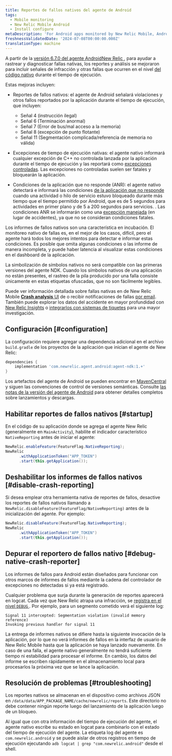 ```yaml
---
title: Reportes de fallos nativos del agente de Android
tags:
  - Mobile monitoring
  - New Relic Mobile Android
  - Install configure
metaDescription: 'For Android apps monitored by New Relic Mobile, Android native crash, exception and ANR conditions are reported.'
freshnessValidatedDate: '2024-07-08T00:00:00.000Z'
translationType: machine
---
```


A partir de la [versión 6.7.0 del agente AndroidNew Relic ](https://docs.newrelic.com/docs/release-notes/mobile-release-notes/android-release-notes/android-670), para ayudar a rastrear y diagnosticar fallas nativas, los reportes y análisis se mejoraron para incluir señales de infracción y otras fallas que ocurren en el nivel [del código nativo](https://developer.android.com/ndk/guides) durante el tiempo de ejecución.

Estas mejoras incluyen:

* Reportes de fallos nativos: el agente de Android señalará violaciones y otros fallos reportados por la aplicación durante el tiempo de ejecución, que incluyen:

  * Señal 4 (instrucción ilegal)
  * Señal 6 (Terminación anormal)
  * Señal 7 (Error de bus/mal acceso a la memoria)
  * Señal 8 (excepción de punto flotante)
  * Señal 11 (Segmentación complicada/referencia de memoria no válida)

* Excepciones de tiempo de ejecución nativas: el agente nativo informará cualquier excepción de C++ no controlada lanzada por la aplicación durante el tiempo de ejecución y las reportará como [excepciones controladas](/docs/mobile-monitoring/mobile-monitoring-ui/crashes/introduction-mobile-handled-exceptions/). Las excepciones no controladas suelen ser fatales y bloquearán la aplicación.

* Condiciones de la aplicación que no responde (ANR): el agente nativo detectará e informará las condiciones [de la aplicación que no responde](https://developer.android.com/topic/performance/vitals/anr) cuando una actividad o hilo de servicio estuvo bloqueado durante más tiempo que el tiempo permitido por Android, que es de 5 segundos para actividades en primer plano y de 5 a 200 segundos para servicios. . Las condiciones ANR se informarán como una [excepción manejada](/docs/mobile-monitoring/mobile-monitoring-ui/crashes/introduction-mobile-handled-exceptions/) (en lugar de accidentes), ya que no se consideran condiciones fatales.

<Callout variant="important">
  Los informes de fallos nativos son una característica en incubación. El monitoreo nativo de fallas es, en el mejor de los casos, difícil, pero el agente hará todos los mejores intentos para detectar e informar estas condiciones. Es posible que omita algunas condiciones o las informe de manera incompleta, y puede haber latencia al visualizar estas condiciones en el dashboard de la aplicación.

  La simbolización de símbolos nativos no será compatible con las primeras versiones del agente NDK. Cuando los símbolos nativos de una aplicación no están presentes, el rastreo de la pila producido por una falla consiste únicamente en estas etiquetas ofuscadas, que no son fácilmente legibles.
</Callout>

Puede ver información detallada sobre fallas nativas en de New Relic Mobile [**Crash analysis** UI](/docs/mobile-monitoring/mobile-monitoring-ui/crashes/crash-analysis-group-filter-your-crashes) de o recibir notificaciones de fallas [por email](/docs/mobile-monitoring/mobile-monitoring-ui/crashes/receive-crash-notifications-email). También puede explorar los datos del accidente en mayor profundidad con [New Relic Insights](/docs/mobile-monitoring/mobile-monitoring-ui/crashes/crash-analysis-group-filter-your-crashes#insights) o [integrarlos con sistemas de tiquetes](/docs/mobile-monitoring/mobile-monitoring-ui/crashes/file-tickets-mobile-app-crashes) para una mayor investigación.

## Configuración [#configuration]

La configuración requiere agregar una dependencia adicional en el archivo `build.gradle` de los proyectos de la aplicación que inician el agente de New Relic:

```groovy
dependencies {
    implementation 'com.newrelic.agent.android:agent-ndk:1.+'
}
```

Los artefactos del agente de Android se pueden encontrar en [MavenCentral](https://search.maven.org/search?q=g:com.newrelic.agent.android%20AND%20a:agent-ndk) y siguen las convenciones de control de versiones semánticas. Consulte [las notas de la versión del agente de Android](/docs/release-notes/mobile-release-notes/android-release-notes/) para obtener detalles completos sobre lanzamientos y descargas.

## Habilitar reportes de fallos nativos [#startup]

En el código de su aplicación donde se agrega el agente New Relic (generalmente en `MainActivity`), habilite el indicador característico `NativeReporting` antes de iniciar el agente:

```java
NewRelic.enableFeature(FeatureFlag.NativeReporting);
NewRelic
      .withApplicationToken("APP_TOKEN")
      .start(this.getApplication());
```

## Deshabilitar los informes de fallos nativos [#disable-crash-reporting]

Si desea emplear otra herramienta nativa de reportes de fallos, desactive los reportes de fallos nativos llamando a `NewRelic.disableFeature(FeatureFlag/NativeReporting)` antes de la inicialización del agente. Por ejemplo:

```java
NewRelic.disableFeature(FeatureFlag.NativeReporting);
NewRelic
      .withApplicationToken("APP_TOKEN")
      .start(this.getApplication());
```

## Depurar el reportero de fallos nativo [#debug-native-crash-reporter]

Los informes de fallos para Android están diseñados para funcionar con otros marcos de informes de fallos mediante la cadena del controlador de excepciones no detectadas si ya está registrado.

Cualquier problema que surja durante la generación de reportes aparecerá en logcat. Cada vez que New Relic atrapa una infracción, se [registra en el nivel `DEBUG` ](/docs/mobile-monitoring/new-relic-mobile-android/api-guides/android-agent-configuration-feature-flags#logging). Por ejemplo, para un segmento cometido verá el siguiente log:

```
Signal 11 intercepted: Segmentation violation (invalid memory reference)
Invoking previous handler for signal 11
```

La entrega de informes nativos se difiere hasta la siguiente invocación de la aplicación, por lo que no verá informes de fallos en la interfaz de usuario de New Relic Mobile hasta que la aplicación se haya lanzado nuevamente. En caso de una falla, el agente nativo generalmente no tendrá suficiente tiempo ni estabilidad para procesar el informe. En cambio, los datos del informe se escriben rápidamente en el almacenamiento local para procesarlos la próxima vez que se lance la aplicación.

## Resolución de problemas [#troubleshooting]

Los reportes nativos se almacenan en el dispositivo como archivos JSON en `/data/data/APP_PACKAGE_NAME/cache/newrelic/reports`. Este directorio no debe contener ningún reporte luego del lanzamiento de la aplicación luego de un bloqueo.

Al igual que con otra información del tiempo de ejecución del agente, el agente nativo escribe su estado en logcat para combinarlo con el estado del tiempo de ejecución del agente. La etiqueta log del agente es `com.newrelic.android` y se puede aislar de otros registros en tiempo de ejecución ejecutando `adb logcat | grep "com.newrelic.android"` desde el shell.